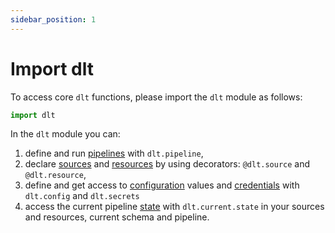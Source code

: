 ```yaml
---
sidebar_position: 1
---
```

# Import dlt
To access core `dlt` functions, please import the `dlt` module as follows:
```python
import dlt
```
In the `dlt` module you can:
1. define and run [pipelines](pipeline.md) with `dlt.pipeline`,
2. declare [sources](source.md) and [resources](resource.md) by using decorators: `@dlt.source` and `@dlt.resource`,
3. define and get access to [configuration](../customization/configuration.md) values and [credentials](../customization/credentials.md) with `dlt.config` and `dlt.secrets`
4. access the current pipeline [state](state.md) with `dlt.current.state` in your sources and resources, current schema and pipeline.

